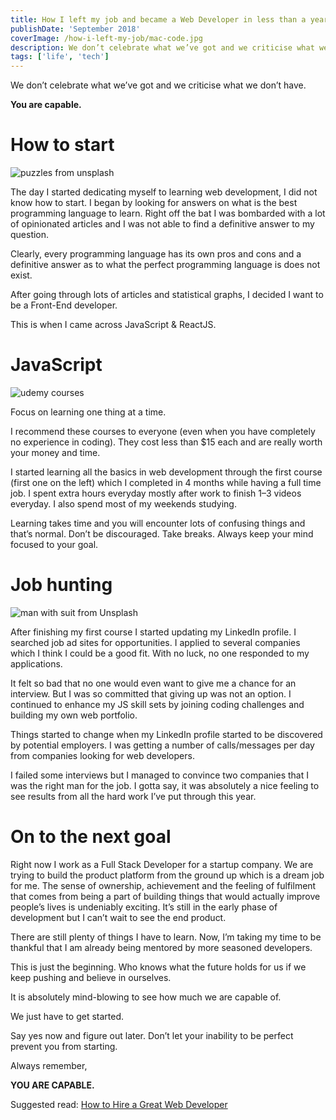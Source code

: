 ```yaml
---
title: How I left my job and became a Web Developer in less than a year
publishDate: 'September 2018'
coverImage: /how-i-left-my-job/mac-code.jpg
description: We don’t celebrate what we’ve got and we criticise what we don’t have. You are capable.
tags: ['life', 'tech']
---
```


We don’t celebrate what we’ve got and we criticise what we don’t have.

**You are capable.**

# How to start

<Image src='/how-i-left-my-job/puzzle.jpg' alt='puzzles from unsplash' />

The day I started dedicating myself to learning web development, I did not know how to start. I began by looking for answers on what is the best programming language to learn. Right off the bat I was bombarded with a lot of opinionated articles and I was not able to find a definitive answer to my question.

Clearly, every programming language has its own pros and cons and a definitive answer as to what the perfect programming language is does not exist.

After going through lots of articles and statistical graphs, I decided I want to be a Front-End developer.

This is when I came across JavaScript & ReactJS.

# JavaScript

<Image
  src='/how-i-left-my-job/udemy-code.png'
  alt='udemy courses'
  className='object-contain'
  height={15}
/>

Focus on learning one thing at a time.

I recommend these courses to everyone (even when you have completely no experience in coding). They cost less than \$15 each and are really worth your money and time.

I started learning all the basics in web development through the first course (first one on the left) which I completed in 4 months while having a full time job. I spent extra hours everyday mostly after work to finish 1–3 videos everyday. I also spend most of my weekends studying.

Learning takes time and you will encounter lots of confusing things and that’s normal. Don’t be discouraged. Take breaks. Always keep your mind focused to your goal.

# Job hunting

<!-- ![man with suit](suit.jpg) -->

<Image src='/how-i-left-my-job/suit.jpg' alt='man with suit from Unsplash' />

After finishing my first course I started updating my LinkedIn profile. I searched job ad sites for opportunities. I applied to several companies which I think I could be a good fit. With no luck, no one responded to my applications.

It felt so bad that no one would even want to give me a chance for an interview. But I was so committed that giving up was not an option. I continued to enhance my JS skill sets by joining coding challenges and building my own web portfolio.

Things started to change when my LinkedIn profile started to be discovered by potential employers. I was getting a number of calls/messages per day from companies looking for web developers.

I failed some interviews but I managed to convince two companies that I was the right man for the job. I gotta say, it was absolutely a nice feeling to see results from all the hard work I’ve put through this year.

# On to the next goal

Right now I work as a Full Stack Developer for a startup company. We are trying to build the product platform from the ground up which is a dream job for me. The sense of ownership, achievement and the feeling of fulfilment that comes from being a part of building things that would actually improve people’s lives is undeniably exciting. It’s still in the early phase of development but I can’t wait to see the end product.

There are still plenty of things I have to learn. Now, I’m taking my time to be thankful that I am already being mentored by more seasoned developers.

This is just the beginning. Who knows what the future holds for us if we keep pushing and believe in ourselves.

It is absolutely mind-blowing to see how much we are capable of.

We just have to get started.

Say yes now and figure out later. Don’t let your inability to be perfect prevent you from starting.

Always remember,

**YOU ARE CAPABLE.**

Suggested read: [How to Hire a Great Web Developer](https://www.toptal.com/web#hiring-guide)
